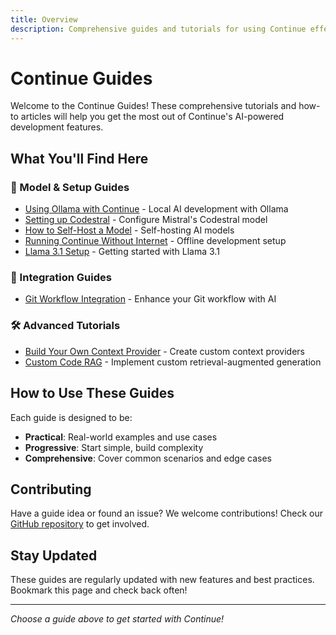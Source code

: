 ```yaml
---
title: Overview
description: Comprehensive guides and tutorials for using Continue effectively
---
```


# Continue Guides

Welcome to the Continue Guides! These comprehensive tutorials and how-to articles will help you get the most out of Continue's AI-powered development features.

## What You'll Find Here

### 🔧 Model & Setup Guides

- [Using Ollama with Continue](./ollama-guide) - Local AI development with Ollama
- [Setting up Codestral](./set-up-codestral) - Configure Mistral's Codestral model
- [How to Self-Host a Model](./how-to-self-host-a-model) - Self-hosting AI models
- [Running Continue Without Internet](./running-continue-without-internet) - Offline development setup
- [Llama 3.1 Setup](./llama3.1) - Getting started with Llama 3.1

### 🔗 Integration Guides

- [Git Workflow Integration](./integration/git-workflow) - Enhance your Git workflow with AI

### 🛠️ Advanced Tutorials

- [Build Your Own Context Provider](./build-your-own-context-provider) - Create custom context providers
- [Custom Code RAG](./custom-code-rag) - Implement custom retrieval-augmented generation

## How to Use These Guides

Each guide is designed to be:

- **Practical**: Real-world examples and use cases
- **Progressive**: Start simple, build complexity
- **Comprehensive**: Cover common scenarios and edge cases

## Contributing

Have a guide idea or found an issue? We welcome contributions! Check our [GitHub repository](https://github.com/continuedev/continue) to get involved.

## Stay Updated

These guides are regularly updated with new features and best practices. Bookmark this page and check back often!

---

_Choose a guide above to get started with Continue!_
